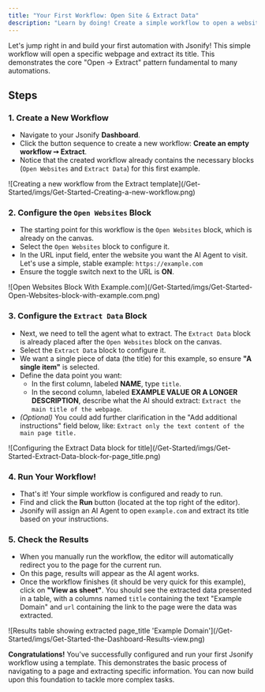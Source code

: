 ```yaml
---
title: "Your First Workflow: Open Site & Extract Data"
description: "Learn by doing! Create a simple workflow to open a website and extract its title."
---
```


Let's jump right in and build your first automation with Jsonify\! This simple workflow will open a specific webpage and extract its title. This demonstrates the core "Open -\> Extract" pattern fundamental to many automations.

## Steps

### 1. Create a New Workflow

- Navigate to your Jsonify **Dashboard**.
- Click the button sequence to create a new workflow: **Create an empty workflow ➙ Extract**.
- Notice that the created workflow already contains the necessary blocks (`Open Websites` and `Extract Data`) for this first example.

<Frame caption="Creating a new workflow from the Extract template">
  ![Creating a new workflow from the Extract template](/Get-Started/imgs/Get-Started-Creating-a-new-workflow.png)
</Frame>

### 2. Configure the `Open Websites` Block

- The starting point for this workflow is the `Open Websites` block, which is already on the canvas.
- Select the `Open Websites` block to configure it.
- In the URL input field, enter the website you want the AI Agent to visit. Let's use a simple, stable example: `https://example.com`
- Ensure the toggle switch next to the URL is **ON**.

<Frame caption="Configuring the Open Websites block with example.com">
  ![Open Websites Block With Example.com](/Get-Started/imgs/Get-Started-Open-Websites-block-with-example.com.png)
</Frame>

### 3. Configure the `Extract Data` Block

- Next, we need to tell the agent what to extract. The `Extract Data` block is already placed after the `Open Websites` block on the canvas.
- Select the `Extract Data` block to configure it.
- We want a single piece of data (the title) for this example, so ensure **"A single item"** is selected.
- Define the data point you want:
  - In the first column, labeled **NAME**, type `title`.
  - In the second column, labeled **EXAMPLE VALUE OR A LONGER DESCRIPTION**, describe what the AI should extract: `Extract the main title of the webpage`.
- _(Optional)_ You could add further clarification in the "Add additional instructions" field below, like: `Extract only the text content of the main page title.`

<Frame caption="Configuring the Extract Data block for title">
  ![Configuring the Extract Data block for title](/Get-Started/imgs/Get-Started-Extract-Data-block-for-page_title.png)
</Frame>

### 4. Run Your Workflow\!

- That's it\! Your simple workflow is configured and ready to run.
- Find and click the **Run** button (located at the top right of the editor).
- Jsonify will assign an AI Agent to open `example.com` and extract its title based on your instructions.

### 5. Check the Results

- When you manually run the workflow, the editor will automatically redirect you to the page for the current run.
- On this page, results will appear as the AI agent works.
- Once the workflow finishes (it should be very quick for this example), click on **"View as sheet"**. You should see the extracted data presented in a table, with a columns named `title` containing the text "Example Domain" and `url` containing the link to the page were the data was extracted.

<Frame caption="Results table showing extracted page_title 'Example Domain'">
  ![Results table showing extracted page_title 'Example Domain'](/Get-Started/imgs/Get-Started-the-Dashboard-Results-view.png)
</Frame>

**Congratulations\!** You've successfully configured and run your first Jsonify workflow using a template. This demonstrates the basic process of navigating to a page and extracting specific information. You can now build upon this foundation to tackle more complex tasks.